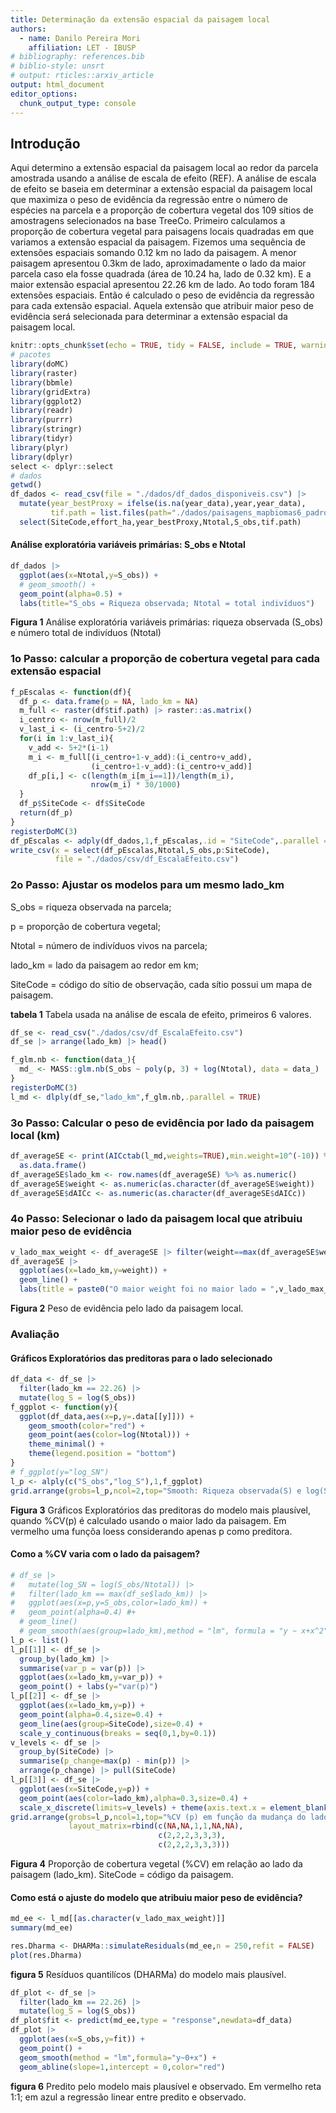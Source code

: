 ```yaml
---
title: Determinação da extensão espacial da paisagem local
authors:
  - name: Danilo Pereira Mori
    affiliation: LET - IBUSP
# bibliography: references.bib
# biblio-style: unsrt
# output: rticles::arxiv_article
output: html_document
editor_options: 
  chunk_output_type: console
---
```


## Introdução

<p> Aqui determino a extensão espacial da paisagem local ao redor da parcela amostrada usando a análise de escala de efeito (REF). A análise de escala de efeito se baseia em determinar a extensão espacial da paisagem local que maximiza o peso de evidência da regressão entre o número de espécies na parcela e a proporção de cobertura vegetal dos 109 sítios de amostragens selecionados na base TreeCo. Primeiro calculamos a proporção de cobertura vegetal para paisagens locais quadradas em que variamos a extensão espacial da paisagem. Fizemos uma sequência de extensões espaciais somando 0.12 km no lado da paisagem. A menor paisagem apresentou 0.3km de lado,  aproximadamente o lado da maior parcela caso ela fosse quadrada (área de  10.24 ha, lado de 0.32 km). E a maior extensão espacial apresentou 22.26 km de lado. Ao todo foram 184 extensões espaciais. Então é calculado o peso de evidência da regressão para cada extensão espacial. Aquela extensão que atribuir maior peso de evidência será selecionada para determinar a extensão espacial da paisagem local.</p>  


```r
knitr::opts_chunk$set(echo = TRUE, tidy = FALSE, include = TRUE, warning = FALSE,cache = TRUE,message=FALSE,eval=TRUE)
# pacotes
library(doMC)
library(raster)
library(bbmle)
library(gridExtra)
library(ggplot2)
library(readr)
library(purrr)
library(stringr)
library(tidyr)
library(plyr)
library(dplyr)
select <- dplyr::select
# dados
getwd()
df_dados <- read_csv(file = "./dados/df_dados_disponiveis.csv") |> 
  mutate(year_bestProxy = ifelse(is.na(year_data),year,year_data),
         tif.path = list.files(path="./dados/paisagens_mapbiomas6_padronizadas/",pattern = ".tif",full.names=T)) |> 
  select(SiteCode,effort_ha,year_bestProxy,Ntotal,S_obs,tif.path)
```

#### Análise exploratória variáveis primárias: S_obs e Ntotal

```r
df_dados |> 
  ggplot(aes(x=Ntotal,y=S_obs)) + 
  # geom_smooth() +
  geom_point(alpha=0.5) + 
  labs(title="S_obs = Riqueza observada; Ntotal = total indivíduos")
```

__Figura 1__ Análise exploratória variáveis primárias: riqueza observada (S_obs) e número total de indivíduos (Ntotal)

### 1o Passo: calcular a proporção de cobertura vegetal para cada extensão espacial

```r
f_pEscalas <- function(df){
  df_p <- data.frame(p = NA, lado_km = NA)
  m_full <- raster(df$tif.path) |> raster::as.matrix()
  i_centro <- nrow(m_full)/2
  v_last_i <- (i_centro-5+2)/2
  for(i in 1:v_last_i){
    v_add <- 5+2*(i-1)
    m_i <- m_full[(i_centro+1-v_add):(i_centro+v_add),
                  (i_centro+1-v_add):(i_centro+v_add)]
    df_p[i,] <- c(length(m_i[m_i==1])/length(m_i),
                  nrow(m_i) * 30/1000)
  }
  df_p$SiteCode <- df$SiteCode
  return(df_p)
}
registerDoMC(3)
df_pEscalas <- adply(df_dados,1,f_pEscalas,.id = "SiteCode",.parallel = TRUE)
write_csv(x = select(df_pEscalas,Ntotal,S_obs,p:SiteCode),
          file = "./dados/csv/df_EscalaEfeito.csv")
```

### 2o Passo: Ajustar os modelos para um mesmo lado_km

S_obs = riqueza observada na parcela;  
  
p = proporção de cobertura vegetal;  
  
Ntotal = número de indivíduos vivos na parcela;  
  
lado_km = lado da paisagem ao redor em km;  
  
SiteCode = código do sítio de observação, cada sítio possui um mapa de paisagem.  
  
__tabela 1__ Tabela usada na análise de escala de efeito, primeiros 6 valores.  

```r
df_se <- read_csv("./dados/csv/df_EscalaEfeito.csv")
df_se |> arrange(lado_km) |> head()
```


```r
f_glm.nb <- function(data_){
  md_ <- MASS::glm.nb(S_obs ~ poly(p, 3) + log(Ntotal), data = data_)
}
registerDoMC(3)
l_md <- dlply(df_se,"lado_km",f_glm.nb,.parallel = TRUE)
```

### 3o Passo: Calcular o peso de evidência por lado da paisagem local (km)

```r
df_averageSE <- print(AICctab(l_md,weights=TRUE),min.weight=10^(-10)) %>% 
  as.data.frame()
df_averageSE$lado_km <- row.names(df_averageSE) %>% as.numeric()
df_averageSE$weight <- as.numeric(as.character(df_averageSE$weight))
df_averageSE$dAICc <- as.numeric(as.character(df_averageSE$dAICc))
```
  
    
### 4o Passo: Selecionar o lado da paisagem local que atribuiu maior peso de evidência

```r
v_lado_max_weight <- df_averageSE |> filter(weight==max(df_averageSE$weight)) |> pull(lado_km)
df_averageSE |> 
  ggplot(aes(x=lado_km,y=weight)) +
  geom_line() +
  labs(title = paste0("O maior weight foi no maior lado = ",v_lado_max_weight,"km"))
```

__Figura 2__ Peso de evidência pelo lado da paisagem local.

### Avaliação

#### Gráficos Exploratórios das preditoras para o lado selecionado

```r
df_data <- df_se |> 
  filter(lado_km == 22.26) |> 
  mutate(log_S = log(S_obs))
f_ggplot <- function(y){
  ggplot(df_data,aes(x=p,y=.data[[y]])) +
    geom_smooth(color="red") +
    geom_point(aes(color=log(Ntotal))) + 
    theme_minimal() +
    theme(legend.position = "bottom")
}
# f_ggplot(y="log_SN")
l_p <- alply(c("S_obs","log_S"),1,f_ggplot)
grid.arrange(grobs=l_p,ncol=2,top="Smooth: Riqueza observada(S) e log(S) ~ p, lado paisagem = 22.26")
```

__Figura 3__ Gráficos Exploratórios das preditoras do modelo mais plausível, quando %CV(p) é calculado usando o maior lado da paisagem. Em vermelho uma funçõa loess considerando apenas p como preditora.


#### Como a %CV varia com o lado da paisagem? 


```r
# df_se |> 
#   mutate(log_SN = log(S_obs/Ntotal)) |> 
#   filter(lado_km == max(df_se$lado_km)) |> 
#   ggplot(aes(x=p,y=S_obs,color=lado_km)) +
#   geom_point(alpha=0.4) #+
  # geom_line()
  # geom_smooth(aes(group=lado_km),method = "lm", formula = "y ~ x+x^2",se=FALSE)
l_p <- list()
l_p[[1]] <- df_se |>
  group_by(lado_km) |> 
  summarise(var_p = var(p)) |> 
  ggplot(aes(x=lado_km,y=var_p)) +
  geom_point() + labs(y="var(p)")
l_p[[2]] <- df_se |> 
  ggplot(aes(x=lado_km,y=p)) + 
  geom_point(alpha=0.4,size=0.4) +
  geom_line(aes(group=SiteCode),size=0.4) +
  scale_y_continuous(breaks = seq(0,1,by=0.1))
v_levels <- df_se |> 
  group_by(SiteCode) |> 
  summarise(p_change=max(p) - min(p)) |> 
  arrange(p_change) |> pull(SiteCode)
l_p[[3]] <- df_se |> 
  ggplot(aes(x=SiteCode,y=p)) +
  geom_point(aes(color=lado_km),alpha=0.3,size=0.4) +
  scale_x_discrete(limits=v_levels) + theme(axis.text.x = element_blank(),axis.ticks.x = element_blank())
grid.arrange(grobs=l_p,ncol=1,top="%CV (p) em função da mudança do lado da paisagem",
             layout_matrix=rbind(c(NA,NA,1,1,NA,NA),
                                 c(2,2,2,3,3,3),
                                 c(2,2,2,3,3,3)))
```

__Figura 4__ Proporção de cobertura vegetal (%CV) em relação ao lado da paisagem (lado_km). SiteCode = código da paisagem. 


#### Como está o ajuste do modelo que atribuiu maior peso de evidência?

```r
md_ee <- l_md[[as.character(v_lado_max_weight)]]
summary(md_ee)
```


```r
res.Dharma <- DHARMa::simulateResiduals(md_ee,n = 250,refit = FALSE)
plot(res.Dharma)
```

__figura 5__ Resíduos quantilícos (DHARMa) do modelo mais plausível. 


```r
df_plot <- df_se |> 
  filter(lado_km == 22.26) |> 
  mutate(log_S = log(S_obs))
df_plot$fit <- predict(md_ee,type = "response",newdata=df_data)
df_plot |> 
  ggplot(aes(x=S_obs,y=fit)) +
  geom_point() +
  geom_smooth(method = "lm",formula="y~0+x") +
  geom_abline(slope=1,intercept = 0,color="red")
```

__figura 6__ Predito pelo modelo mais plausível e observado. Em vermelho reta 1:1; em azul a regressão linear entre predito e observado. 
